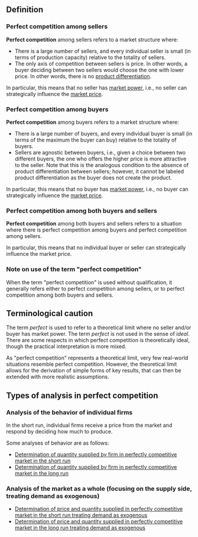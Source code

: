 {{market structure}}

== Definition ==

=== Perfect competition among sellers ===

'''Perfect competition''' among sellers refers to a market structure where:

* There is a large number of sellers, and every individual seller is small (in terms of production capacity) relative to the totality of sellers.
* The only axis of competition between sellers is price. In other words, a buyer deciding between two sellers would choose the one with lower price. In other words, there is no [[product differentiation]].

In particular, this means that no seller has [[market power]], i.e., no seller can strategically influence the [[market price]].

=== Perfect competition among buyers ===

'''Perfect competition''' among buyers refers to a market structure where:

* There is a large number of buyers, and every individual buyer is small (in terms of the maximum the buyer can buy) relative to the totality of buyers.
* Sellers are agnostic between buyers, i.e., given a choice between two different buyers, the one who offers the higher price is more attractive to the seller. Note that this is the analogous condition to the absence of product differentiation between sellers; however, it cannot be labeled product differentiation as the buyer does not create the product.

In particular, this means that no buyer has [[market power]], i.e., no buyer can strategically influence the [[market price]].

=== Perfect competition among both buyers and sellers ===

'''Perfect competition''' among both buyers and sellers refers to a situation where there is perfect competition among buyers and perfect competition among sellers.

In particular, this means that no individual buyer or seller can strategically influence the market price.

=== Note on use of the term "perfect competition" ===

When the term "perfect competition" is used without qualification, it generally refers either to perfect competition among sellers, or to perfect competition among both buyers and sellers.

== Terminological caution ==

The term ''perfect'' is used to refer to a theoretical limit where no seller and/or buyer has market power. The term ''perfect'' is not used in the sense of ''ideal''. There are some respects in which perfect competition is theoretically ideal, though the practical interpretation is more mixed.

As "perfect competition" represents a theoretical limit, very few real-world situations resemble perfect competition. However, the theoretical limit allows for the derivation of simple forms of key results, that can then be extended with more realistic assumptions.

== Types of analysis in perfect competition ==

=== Analysis of the behavior of individual firms ===

In the short run, individual firms receive a price from the market and respond by deciding how much to produce.

Some analyses of behavior are as follows:

* [[Determination of quantity supplied by firm in perfectly competitive market in the short run]]
* [[Determination of quantity supplied by firm in perfectly competitive market in the long run]]

=== Analysis of the market as a whole (focusing on the supply side, treating demand as exogenous) ===

* [[Determination of price and quantity supplied in perfectly competitive market in the short run treating demand as exogenous]]
* [[Determination of price and quantity supplied in perfectly competitive market in the long run treating demand as exogenous]]